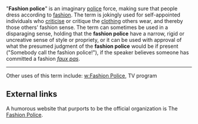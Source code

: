 "'''Fashion police'''" is an imaginary [[police]] force, making sure that people dress according to [[fashion]]. The term is jokingly used for self-appointed individuals who [[critic]]ise or critique the [[clothing]] others wear, and thereby those others' fashion sense.  The term can sometimes be used in a disparaging sense, holding that the '''fashion police''' have a narrow, rigid or uncreative sense of style or propriety, or it can be used with approval of what the presumed judgment of the '''fashion police''' would be if present ("Somebody call the fashion police!"), if the speaker believes someone has committed a fashion <i>[[faux pas]]</i>.
----
Other uses of this term include: [[w:Fashion Police]], TV program
==External links== 
A humorous website that purports to be the official organization is The [http://www.fashionpolice.org Fashion Police].
